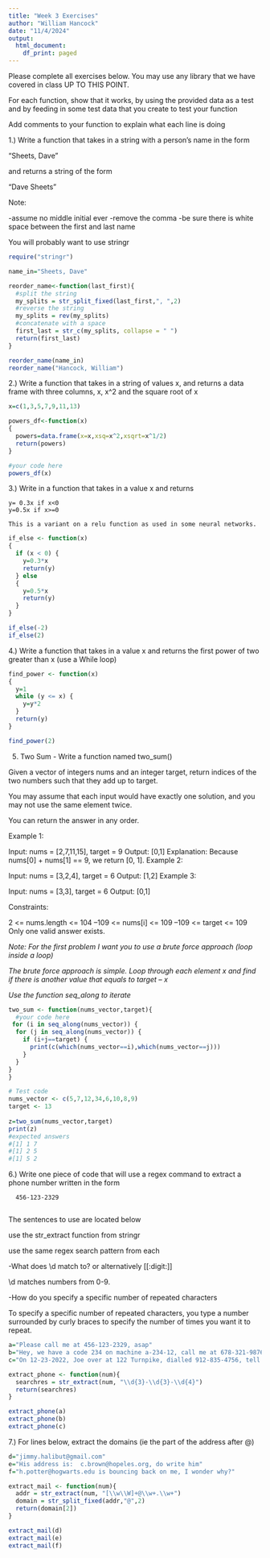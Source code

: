---
title: "Week 3 Exercises"
author: "William Hancock"
date: "11/4/2024"
output:
  html_document:
    df_print: paged
---

Please complete all exercises below. You may use any library that we have covered in class UP TO THIS POINT. 

For each function,  show that it works, by using the provided data as a test
and by feeding in some test data that you create to test your function

Add comments to your function to explain what each line is doing

1.) Write a function that takes in a string with a person's name in the form

"Sheets, Dave"

and returns a string of the form

"Dave Sheets"

Note:

-assume no middle initial ever
-remove the comma
-be sure there is white space between the first and last name

You will probably want to use stringr

```{R}
require("stringr")

name_in="Sheets, Dave"

reorder_name<-function(last_first){
  #split the string
  my_splits = str_split_fixed(last_first,", ",2)
  #reverse the string
  my_splits = rev(my_splits)
  #concatenate with a space
  first_last = str_c(my_splits, collapse = " ")
  return(first_last)
}

reorder_name(name_in)
reorder_name("Hancock, William")

```

2.) Write a function that takes in a string of values x, and returns a data frame
with three columns,  x, x^2 and the square root of x

```{R}
x=c(1,3,5,7,9,11,13)

powers_df<-function(x)
{
  powers=data.frame(x=x,xsq=x^2,xsqrt=x^1/2)
  return(powers)
}

#your code here
powers_df(x)
```


3.) Write in a function that takes in a value x and returns
    
    y= 0.3x if x<0
    y=0.5x if x>=0
    
    This is a variant on a relu function as used in some neural networks.
    
```{r}
if_else <- function(x)
{
  if (x < 0) {
    y=0.3*x
    return(y)
  } else 
  {
    y=0.5*x
    return(y)
  }
}

if_else(-2)
if_else(2)
```
    

4.) Write a function that takes in a value x and returns the first power of two
greater than x  (use a While loop)

```{r}
find_power <- function(x)
{  
  y=1
  while (y <= x) {
    y=y*2
  }
  return(y)
}

find_power(2)
```


5) Two Sum - Write a function named two_sum()

Given a vector of integers nums and an integer target, return indices of the two numbers such that they add up to target.

You may assume that each input would have exactly one solution, and you may not use the same element twice.

You can return the answer in any order.

Example 1:

Input: nums = [2,7,11,15], target = 9
Output: [0,1]
Explanation: Because nums[0] + nums[1] == 9, we return [0, 1].
Example 2:

Input: nums = [3,2,4], target = 6
Output: [1,2]
Example 3:

Input: nums = [3,3], target = 6
Output: [0,1]

Constraints:

2 <= nums.length <= 104
–109 <= nums[i] <= 109
–109 <= target <= 109
Only one valid answer exists.
 

*Note: For the first problem I want you to use a brute force approach (loop inside a loop)* 

*The brute force approach is simple. Loop through each element x and find if there is another value that equals to target – x*

*Use the function seq_along to iterate*

```{r}
two_sum <- function(nums_vector,target){
  #your code here
 for (i in seq_along(nums_vector)) {
  for (j in seq_along(nums_vector)) {
    if (i+j==target) {
      print(c(which(nums_vector==i),which(nums_vector==j)))
    }
  }
}
}

# Test code
nums_vector <- c(5,7,12,34,6,10,8,9)
target <- 13
 
z=two_sum(nums_vector,target)
print(z)
#expected answers
#[1] 1 7
#[1] 2 5
#[1] 5 2

```

6.) Write one piece of code that will use a regex command to extract a phone
number written in the form

      456-123-2329
      
The sentences to use are located below

use the str_extract function from stringr

use the same regex search pattern from each

-What does \\d match to?  or alternatively [[:digit:]]

\\d matches numbers from 0-9.

-How do you specify a specific number of repeated characters

To specify a specific number of repeated characters, you type a number surrounded by curly braces to specify the number of times you want it to repeat.

```{R}
a="Please call me at 456-123-2329, asap"
b="Hey, we have a code 234 on machine a-234-12, call me at 678-321-98766"
c="On 12-23-2022, Joe over at 122 Turnpike, dialled 912-835-4756, tell me by 9:02 pm Wed"

extract_phone <- function(num){
  searchres = str_extract(num, "\\d{3}-\\d{3}-\\d{4}")
  return(searchres)
}

extract_phone(a)
extract_phone(b)
extract_phone(c)

```

7.)  For lines below,  extract the domains (ie the part of the address after @)

```{R}
d="jimmy.halibut@gmail.com"
e="His address is:  c.brown@hopeles.org, do write him"
f="h.potter@hogwarts.edu is bouncing back on me, I wonder why?"

extract_mail <- function(num){
  addr = str_extract(num, "[\\w\\W]+@\\w+.\\w+")
  domain = str_split_fixed(addr,"@",2)
  return(domain[2])
}

extract_mail(d)
extract_mail(e)
extract_mail(f)

```

